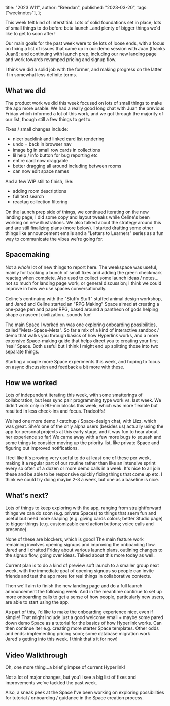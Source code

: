   title: "2023 W11",
  author: "Brendan",
  published: "2023-03-20",
  tags: ["weeknotes"],
};

This week felt kind of interstitial. Lots of solid foundations set in place; lots of small things to do before beta launch…and plenty of bigger things we'd like to get to soon after!

Our main goals for the past week were to tie lots of loose ends, with a focus on fixing a list of issues that came up in our demo session with Juan (thanks Juan!); and continuing with launch prep, including our new landing page and work towards revamped pricing and signup flow.

I think we did a solid job with the former, and making progress on the latter if in somewhat less definite terms.

## What we did

The product work we did this week focused on lots of small things to make the app more usable. We had a really good long chat with Juan the previous Friday which informed a lot of this work, and we got through the majority of our list, though still a few things to get to.

Fixes / small changes include:

- nicer backlink and linked card list rendering
- undo = back in browser nav
- image bg in small row cards in collections
- lil help / info button for bug reporting etc
- entire card now draggable
- better dragging all around including between rooms
- can now edit space names

And a few WIP still to finish, like:

- adding room descriptions
- full text search
- reactag collection filtering

On the launch prep side of things, we continued iterating on the new landing page; I did some copy and layout tweaks while Celine's been working on new illustrations. We also talked about the strategy around this and are still finalizing plans (more below). I started drafting some other things like announcement emails and a "Letters to Learners" series as a fun way to communicate the vibes we're going for.

## Spacemaking

Not a _whole_ lot of new things to report here. The weekspace was useful, mainly for tracking a bunch of small fixes and adding the green checkmark reactag when complete. Also used to collect some launch ideas / notes…not so much for landing page work, or general discussion; I think we could improve in how we use spaces conversationally.

Celine's continuing with the "Stuffy Stuff" stuffed animal design workshop, and Jared and Celine started an "RPG Making" Space aimed at creating a one-page pen and paper RPG, based around a pantheon of gods helping shape a nascent civilization…sounds fun!

The main Space I worked on was one exploring onboarding possibilities, called "Meta-Space-Meta". So far a mix of a kind of interactive sandbox / demo that walks you through basics of how Hyperlink works, and a more extensive Space-making guide that helps direct you to creating your first 'real' Space. Both useful but I think I might end up splitting those into two separate things.

Starting a couple more Space experiments this week, and hoping to focus on async discussion and feedback a bit more with these.

## How we worked

Lots of independent iterating this week, with some smatterings of collaboration, but less sync pair programming type work vs. last week. We didn't work only in 90-min blocks this week, which was more flexible but resulted in less check-ins and focus. Tradeoffs!

We had one more demo / catchup / Space-design chat, with Lizz, which was great. She's one of the only alpha users (besides us) actually using the app for personal projects at this early stage, and it was fun to hear about her experience so far! We came away with a few more bugs to squash and some things to consider moving up the priority list, like private Space and figuring out improved notifications.

I feel like it's proving very useful to do at least one of these per week, making it a regular part of our routine rather than like an intensive sprint every so often of a dozen or more demo calls in a week. It's nice to all join these and be able to be responsive quickly fixing things that come up etc. I think we could try doing maybe 2-3 a week, but one as a baseline is nice.

## What's next?

Lots of things to keep exploring with the app, ranging from straightforward things we can do soon (e.g. private Spaces) to things that seem fun and useful but need more shaping (e.g. giving cards colors; better Studio page) to bigger things (e.g. customizable card action buttons; voice calls and presence).

None of these are blockers, which is good! The main feature work remaining involves opening signups and improving the onboarding flow. Jared and I chatted Friday about various launch plans, outlining changes to the signup flow, going over ideas. Talked about this more today as well.

Current plan is to do a kind of preview soft launch to a smaller group next week, with the immediate goal of opening signups so people can invite friends and test the app more for real things in collaborative contexts.

Then we'll aim to finish the new landing page and do a full launch announcement the following week. And in the meantime continue to set up more onboarding calls to get a sense of how people, particularly new users, are able to start using the app.

As part of this, I'd like to make the onboarding experience nice, even if simple! That might include just a good welcome email + maybe some pared down demo Space as a tutorial for the basics of how Hyperlink works. Can then continue lter e.g. creating more starter Space templates. Other odds and ends: implementing pricing soon; some database migration work Jared's getting into this week. I think that's it for now!

## Video Walkthrough

Oh, one more thing…a brief glimpse of current Hyperlink!

<YouTubeEmbed id="y9l0C6zfIeg" />

Not a lot of major changes, but you'll see a big list of fixes and improvements we've tackled the past week.

Also, a sneak peek at the Space I've been working on exploring possibilities for tutorial / onboarding / guidance in the Space creation process.
